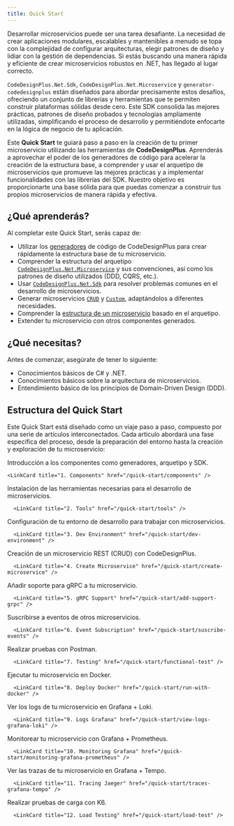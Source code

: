 ```yaml
---
title: Quick Start
---
```



Desarrollar microservicios puede ser una tarea desafiante. La necesidad de crear aplicaciones modulares, escalables y mantenibles a menudo se topa con la complejidad de configurar arquitecturas, elegir patrones de diseño y lidiar con la gestión de dependencias. Si estás buscando una manera rápida y eficiente de crear microservicios robustos en .NET, has llegado al lugar correcto.

`CodeDesignPlus.Net.Sdk`, `CodeDesignPlus.Net.Microservice` y `generator-codedesignplus` están diseñados para abordar precisamente estos desafíos, ofreciendo un conjunto de librerías y herramientas que te permiten construir plataformas sólidas desde cero. Este SDK consolida las mejores prácticas, patrones de diseño probados y tecnologías ampliamente utilizadas, simplificando el proceso de desarrollo y permitiéndote enfocarte en la lógica de negocio de tu aplicación.

Este **Quick Start** te guiará paso a paso en la creación de tu primer microservicio utilizando las herramientas de  **CodeDesignPlus**. Aprenderás a aprovechar el poder de los generadores de código para acelerar la creación de la estructura base, a comprender y usar el arquetipo de microservicios que promueve las mejores prácticas y a implementar funcionalidades con las librerías del SDK. Nuestro objetivo es proporcionarte una base sólida para que puedas comenzar a construir tus propios microservicios de manera rápida y efectiva.

## ¿Qué aprenderás?

Al completar este Quick Start, serás capaz de:

*   Utilizar los [generadores](/generators/) de código de CodeDesignPlus para crear rápidamente la estructura base de tu microservicio.
*   Comprender la estructura del arquetipo [`CodeDesignPlus.Net.Microservice`](/archetypes/) y sus convenciones, así como los patrones de diseño utilizados (DDD, CQRS, etc.).
*   Usar [`CodeDesignPlus.Net.Sdk`](/libs/introduction) para resolver problemas comunes en el desarrollo de microservicios.
*   Generar microservicios [`CRUD`](/generators/microservice/commands/microservice-crud) y [`Custom`](/generators/microservice/commands/microservice-custom), adaptándolos a diferentes necesidades.
*   Comprender la [estructura de un microservicio](/archetypes/architecture) basado en el arquetipo.
*   Extender tu microservicio con otros componentes generados.

## **¿Qué necesitas?**

Antes de comenzar, asegúrate de tener lo siguiente:

*   Conocimientos básicos de C# y .NET.
*   Conocimientos básicos sobre la arquitectura de microservicios.
*   Entendimiento básico de los principios de Domain-Driven Design (DDD).

## **Estructura del Quick Start**

Este Quick Start está diseñado como un viaje paso a paso, compuesto por una serie de artículos interconectados. Cada artículo abordará una fase específica del proceso, desde la preparación del entorno hasta la creación y exploración de tu microservicio:

<CardGrid stagger>
  <Card title="Componentes" icon="open-book">
    Introducción a los componentes como generadores, arquetipo y SDK.

    <LinkCard title="1. Components" href="/quick-start/components" />
  </Card>
  <Card title="Herramientas" icon="setting">
      Instalación de las herramientas necesarias para el desarrollo de microservicios.
  
      <LinkCard title="2. Tools" href="/quick-start/tools" />
  </Card>
  <Card title="Entorno de Desarrollo" icon="setting">
      Configuración de tu entorno de desarrollo para trabajar con microservicios.
  
      <LinkCard title="3. Dev Environment" href="/quick-start/dev-environment" />
  </Card>
  <Card title="Crear un Microservicio" icon="seti:c-sharp">
      Creación de un microservicio REST (CRUD) con CodeDesignPlus.
  
      <LinkCard title="4. Create Microservice" href="/quick-start/create-microservice" />
  </Card>
  <Card title="Soporte para gRPC" icon="seti:c-sharp">
      Añadir soporte para gRPC a tu microservicio.
  
      <LinkCard title="5. gRPC Support" href="/quick-start/add-support-grpc" />
  </Card>
  <Card title="Eventos" icon="email">
      Suscribirse a eventos de otros microservicios.
  
      <LinkCard title="6. Event Subscription" href="/quick-start/suscribe-events" />
  </Card>
  <Card title="Pruebas con Postman" icon="approve-check">
      Realizar pruebas con Postman.
  
      <LinkCard title="7. Testing" href="/quick-start/functional-test" />
  </Card>
  <Card title="Ejecutar en Docker" icon="seti:docker">
      Ejecutar tu microservicio en Docker.
  
      <LinkCard title="8. Deploy Docker" href="/quick-start/run-with-docker" />
  </Card>
  <Card title="Logs en Grafana" icon="rocket">
      Ver los logs de tu microservicio en Grafana + Loki.
  
      <LinkCard title="9. Logs Grafana" href="/quick-start/view-logs-grafana-loki" />
  </Card>
  <Card title="Monitoreo en Grafana" icon="rocket">
      Monitorear tu microservicio con Grafana + Prometheus.
  
      <LinkCard title="10. Monitoring Grafana" href="/quick-start/monitoring-grafana-prometheus" />
  </Card>
  <Card title="Trazas en Grafana" icon="rocket">
      Ver las trazas de tu microservicio en Grafana + Tempo.
  
      <LinkCard title="11. Tracing Jaeger" href="/quick-start/traces-grafana-tempo" />
  </Card>
  <Card title="Pruebas de Carga" icon="heart">
      Realizar pruebas de carga con K6.
  
      <LinkCard title="12. Load Testing" href="/quick-start/load-test" />
  </Card>
</CardGrid>
